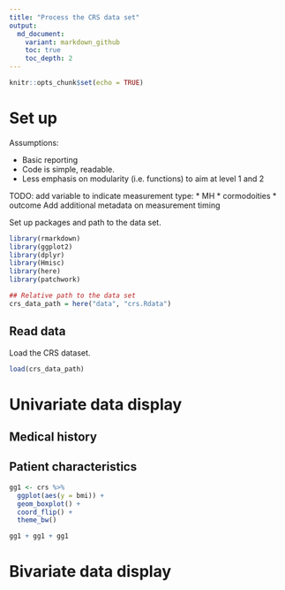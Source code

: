 ```yaml
---
title: "Process the CRS data set"
output:
  md_document:
    variant: markdown_github
    toc: true
    toc_depth: 2
---
```


```r
knitr::opts_chunk$set(echo = TRUE)
```


# Set up

Assumptions: 

* Basic reporting
* Code is simple, readable. 
* Less emphasis on modularity (i.e. functions) to aim at level 1 and 2


TODO: add variable to indicate measurement type:
* MH
* cormodoities
* outcome
Add additional metadata on measurement timing

Set up packages and path to the data set. 

```r
library(rmarkdown)
library(ggplot2)
library(dplyr)
library(Hmisc)
library(here)
library(patchwork)

## Relative path to the data set
crs_data_path = here("data", "crs.Rdata")
```

## Read data

Load the CRS dataset.

```r
load(crs_data_path)
```


# Univariate data display

## Medical history

## Patient characteristics 

```r
gg1 <- crs %>%
  ggplot(aes(y = bmi)) +
  geom_boxplot() +
  coord_flip() +
  theme_bw()
```


```r
gg1 + gg1 + gg1 
```


# Bivariate data display
